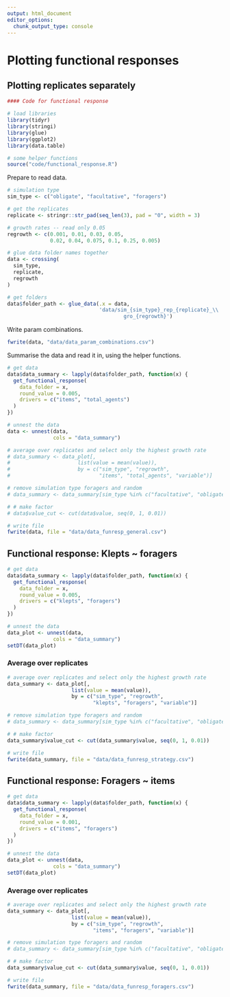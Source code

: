 ```yaml
---
output: html_document
editor_options: 
  chunk_output_type: console
---
```


# Plotting functional responses

## Plotting replicates separately

```r
#### Code for functional response

# load libraries
library(tidyr)
library(stringi)
library(glue)
library(ggplot2)
library(data.table)

# some helper functions
source("code/functional_response.R")
```

Prepare to read data.

```r
# simulation type
sim_type <- c("obligate", "facultative", "foragers")

# get the replicates
replicate <- stringr::str_pad(seq_len(3), pad = "0", width = 3)

# growth rates -- read only 0.05
regrowth <- c(0.001, 0.01, 0.03, 0.05,
              0.02, 0.04, 0.075, 0.1, 0.25, 0.005)

# glue data folder names together
data <- crossing(
  sim_type,
  replicate,
  regrowth
)

# get folders
data$folder_path <- glue_data(.x = data,
                              'data/sim_{sim_type}_rep_{replicate}_\\
                                      gro_{regrowth}')
```

Write param combinations.

```r
fwrite(data, "data/data_param_combinations.csv")
```


Summarise the data and read it in, using the helper functions.

```r
# get data
data$data_summary <- lapply(data$folder_path, function(x) {
  get_functional_response(
    data_folder = x,
    round_value = 0.005,
    drivers = c("items", "total_agents")
  )
})

# unnest the data
data <- unnest(data,
               cols = "data_summary")

# average over replicates and select only the highest growth rate
# data_summary <- data_plot[, 
#                      list(value = mean(value)),
#                      by = c("sim_type", "regrowth",
#                             "items", "total_agents", "variable")]

# remove simulation type foragers and random
# data_summary <- data_summary[sim_type %in% c("facultative", "obligate"), ]

# # make factor
# data$value_cut <- cut(data$value, seq(0, 1, 0.01))

# write file
fwrite(data, file = "data/data_funresp_general.csv")
```

## Functional response: Klepts ~ foragers

```r
# get data
data$data_summary <- lapply(data$folder_path, function(x) {
  get_functional_response(
    data_folder = x,
    round_value = 0.005,
    drivers = c("klepts", "foragers")
  )
})

# unnest the data
data_plot <- unnest(data,
               cols = "data_summary")
setDT(data_plot)
```

### Average over replicates

```r
# average over replicates and select only the highest growth rate
data_summary <- data_plot[, 
                     list(value = mean(value)),
                     by = c("sim_type", "regrowth",
                            "klepts", "foragers", "variable")]

# remove simulation type foragers and random
# data_summary <- data_summary[sim_type %in% c("facultative", "obligate"), ]

# # make factor
data_summary$value_cut <- cut(data_summary$value, seq(0, 1, 0.01))

# write file
fwrite(data_summary, file = "data/data_funresp_strategy.csv")
```

## Functional response: Foragers ~ items

```r
# get data
data$data_summary <- lapply(data$folder_path, function(x) {
  get_functional_response(
    data_folder = x,
    round_value = 0.001,
    drivers = c("items", "foragers")
  )
})

# unnest the data
data_plot <- unnest(data,
               cols = "data_summary")
setDT(data_plot)
```

### Average over replicates

```r
# average over replicates and select only the highest growth rate
data_summary <- data_plot[, 
                     list(value = mean(value)),
                     by = c("sim_type", "regrowth",
                            "items", "foragers", "variable")]

# remove simulation type foragers and random
# data_summary <- data_summary[sim_type %in% c("facultative", "obligate"), ]

# # make factor
data_summary$value_cut <- cut(data_summary$value, seq(0, 1, 0.01))

# write file
fwrite(data_summary, file = "data/data_funresp_foragers.csv")
```

